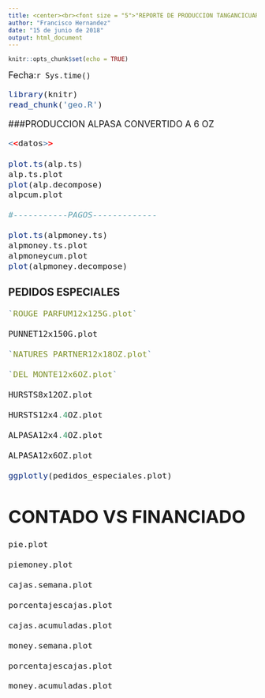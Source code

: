 ```yaml
---
title: <center><br><font size = "5">"REPORTE DE PRODUCCION TANGANCICUARO"</font> </center>
author: "Francisco Hernandez"
date: "15 de junio de 2018"
output: html_document
---
```


```r
knitr::opts_chunk$set(echo = TRUE)

```


 <div align= "right" ><font size = "4"> Fecha:`r Sys.time()`</div>
 
```r


library(knitr)
read_chunk('geo.R')
```


###PRODUCCION ALPASA CONVERTIDO A 6 OZ
``` r
<<datos>>
  
plot.ts(alp.ts)
alp.ts.plot
plot(alp.decompose)
alpcum.plot

#-----------PAGOS-------------

plot.ts(alpmoney.ts)
alpmoney.ts.plot
alpmoneycum.plot
plot(alpmoney.decompose)


```


###  PEDIDOS ESPECIALES

``` r

`ROUGE PARFUM12x125G.plot`

PUNNET12x150G.plot

`NATURES PARTNER12x18OZ.plot`

`DEL MONTE12x6OZ.plot`

HURSTS8x12OZ.plot

HURSTS12x4.4OZ.plot

ALPASA12x4.4OZ.plot

ALPASA12x6OZ.plot

ggplotly(pedidos_especiales.plot) 

```


# CONTADO VS FINANCIADO

``` r

pie.plot

piemoney.plot

cajas.semana.plot

porcentajescajas.plot

cajas.acumuladas.plot

money.semana.plot

porcentajescajas.plot

money.acumuladas.plot


```